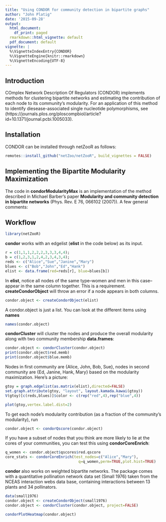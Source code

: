```yaml
---
title: "Using CONDOR for community detection in bipartite graphs"
author: "John Platig"
date: '2015-09-28'
output:
  html_document:
    df_print: paged
  rmarkdown::html_vignette: default
  pdf_document: default
vignette: |
  %\VignetteIndexEntry{CONDOR} 
  %\VignetteEngine{knitr::rmarkdown} 
  %\VignetteEncoding{UTF-8}
---
```


## Introduction
COmplex Network Description Of Regulators (CONDOR) implements methods for clustering bipartite networks and estimating the contribution of each node to its community's modularity. For an application of this method to identify diesease-associated single nucleotide polymorphisms, see (https://journals.plos.org/ploscompbiol/article?id=10.1371/journal.pcbi.1005033).

## Installation
CONDOR can be installed through netZooR as follows:

```R
remotes::install_github("netZoo/netZooR", build_vignettes = FALSE)
```

## Implementing the Bipartite Modularity Maximization
The code in **condorModularityMax** is an implementation of the method described in Michael Barber's paper **Modularity and community detection in bipartite networks** (Phys. Rev. E 76, 066102 (2007)). A few general comments:
\begin{itemize}
-  Maximizing bipartite modularity is an NP-hard problem
-  This method is heuristic and can depend on initial assignments of the nodes to communities
-  For the implementation in **condorCluster**, I use a non-bipartite community detection method from the **igraph** package to use as initial assignments of nodes to communities, which are then used in **condorModularityMax**.
-  Community structure is designed to cluster networks that form a giant connected component. All of the analysis in this package uses the giant connected component.
\end{itemize}
## Workflow
```r
library(netZooR)
```
**condor** works with an edgelist (**elist** in the code below) as its input. 
```r
r = c(1,1,1,2,2,2,3,3,3,4,4);
b = c(1,2,3,1,2,4,2,3,4,3,4);
reds <- c("Alice","Sue","Janine","Mary")
blues <- c("Bob","John","Ed","Hank")
elist <- data.frame(red=reds[r], blue=blues[b])
```
In **elist**, notice all nodes of the same type--women and men in this case--appear in the same column together. This is a requirement. **createCondorObject** will throw an error if a node appears in both columns. 
```r
condor.object <- createCondorObject(elist)
```
A condor.object is just a list. You can look at the different items using **names**
```r
names(condor.object)
```
**condorCluster** will cluster the nodes and produce the overall modularity along with two community membership **data.frames**:
```r
condor.object <- condorCluster(condor.object)
print(condor.object$red.memb)
print(condor.object$blue.memb)
```
Nodes in first community are {Alice, John, Bob, Sue}, nodes in second community are {Ed, Janine, Hank, Mary} based on the modularity maximization. Here's a picture:

```r
gtoy = graph.edgelist(as.matrix(elist),directed=FALSE)
set.graph.attribute(gtoy, "layout", layout.kamada.kawai(gtoy))
V(gtoy)[c(reds,blues)]$color <- c(rep("red",4),rep("blue",4))
```

```r
plot(gtoy,vertex.label.dist=2)
```

To get each node's modularity contribution (as a fraction of the community's modularity), run
```r
condor.object <- condorQscore(condor.object)
```
If you have a subset of nodes that you think are more likely to lie at the cores of your communities, you can test this using **condorCoreEnrich**:

```r
q_women <- condor.object$qscores$red.qscore
core_stats <- condorCoreEnrich(test_nodes=c("Alice","Mary"),
                                 q=q_women,perm=TRUE,plot.hist=TRUE)
```

**condor** also works on weighted bipartite networks. The package comes with a quantitative pollination network data set (Small 1976) taken from the NCEAS interaction webs data base, containing interactions between 13 plants and 34 pollinators.
```r
data(small1976)
condor.object <- createCondorObject(small1976)
condor.object <- condorCluster(condor.object, project=FALSE)
```

```r
condorPlotHeatmap(condor.object)
```

